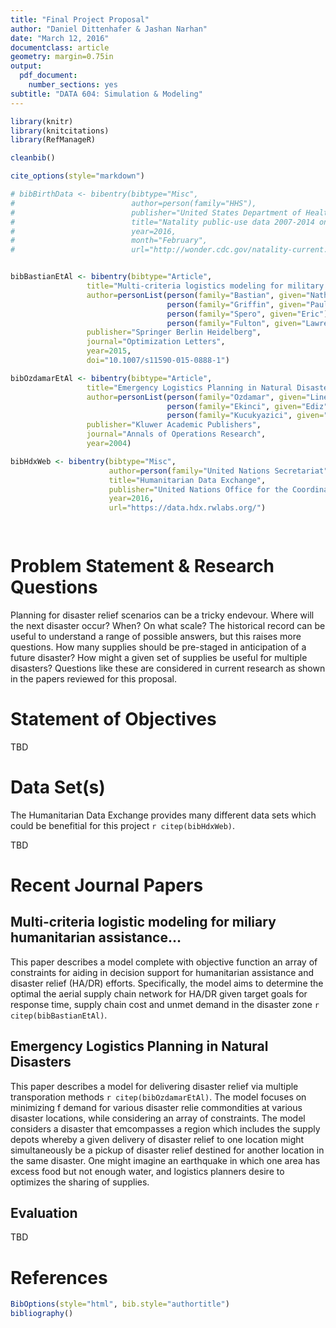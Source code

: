 ```yaml
---
title: "Final Project Proposal"
author: "Daniel Dittenhafer & Jashan Narhan"
date: "March 12, 2016"
documentclass: article 
geometry: margin=0.75in
output: 
  pdf_document:
    number_sections: yes
subtitle: "DATA 604: Simulation & Modeling"
---
```

```r
library(knitr)
library(knitcitations)
library(RefManageR)

cleanbib()

cite_options(style="markdown")

# bibBirthData <- bibentry(bibtype="Misc",
#                          author=person(family="HHS"),
#                          publisher="United States Department of Health and Human Services (US DHHS), Centers for Disease Control and Prevention (CDC), National Center for Health Statistics (NCHS), Division of Vital Statistics",
#                          title="Natality public-use data 2007-2014 on CDC WONDER Online Database",
#                          year=2016,
#                          month="February",
#                          url="http://wonder.cdc.gov/natality-current.html")


bibBastianEtAl <- bibentry(bibtype="Article",
                 title="Multi-criteria logistics modeling for military humanitarian assistance and disaster relief aerial delivery operations",
                 author=personList(person(family="Bastian", given="Nathaniel"),
                                   person(family="Griffin", given="Paul"),
                                   person(family="Spero", given="Eric"),
                                   person(family="Fulton", given="Lawrence")),
                 publisher="Springer Berlin Heidelberg",
                 journal="Optimization Letters",
                 year=2015,
                 doi="10.1007/s11590-015-0888-1")

bibOzdamarEtAl <- bibentry(bibtype="Article",
                 title="Emergency Logistics Planning in Natural Disasters",
                 author=personList(person(family="Ozdamar", given="Linet"),
                                   person(family="Ekinci", given="Ediz"),
                                   person(family="Kucukyazici", given="Beste")),
                 publisher="Kluwer Academic Publishers",
                 journal="Annals of Operations Research",
                 year=2004)

bibHdxWeb <- bibentry(bibtype="Misc",
                      author=person(family="United Nations Secretariat"),
                      title="Humanitarian Data Exchange",
                      publisher="United Nations Office for the Coordination of Humanitarian Affairs",
                      year=2016,
                      url="https://data.hdx.rwlabs.org/")

  
```
# Problem Statement & Research Questions

Planning for disaster relief scenarios can be a tricky endevour. Where will the next disaster occur? When? On what scale? The historical record can be useful to understand a range of possible answers, but this raises more questions. How many supplies should be pre-staged in anticipation of a future disaster? How might a given set of supplies be useful for multiple disasters? Questions like these are considered in current research as shown in the papers reviewed for this proposal.

# Statement of Objectives

TBD

# Data Set(s)

The Humanitarian Data Exchange provides many different data sets which could be benefitial for this project `r citep(bibHdxWeb)`.

TBD

# Recent Journal Papers

## Multi-criteria logistic modeling for miliary humanitarian assistance...

This paper describes a model complete with objective function an array of constraints for aiding in decision support for humanitarian assistance and disaster relief (HA/DR) efforts. Specifically, the model aims to determine the optimal the aerial supply chain network for HA/DR given target goals for response time, supply chain cost and unmet demand in the disaster zone `r citep(bibBastianEtAl)`.

## Emergency Logistics Planning in Natural Disasters

This paper describes a model for delivering disaster relief via multiple transporation methods `r citep(bibOzdamarEtAl)`. The model focuses on minimizing f demand for various disaster relie commondities at various disaster locations, while considering an array of constraints. The model considers a disaster that emcompasses a region which includes the supply depots whereby a given delivery of disaster relief to one location might simultaneously be a pickup of disaster relief destined for another location in the same disaster. One might imagine an earthquake in which one area has excess food but not enough water, and logistics planners desire to optimizes the sharing of supplies.

## Evaluation

TBD

# References

```r
BibOptions(style="html", bib.style="authortitle")
bibliography()
```

